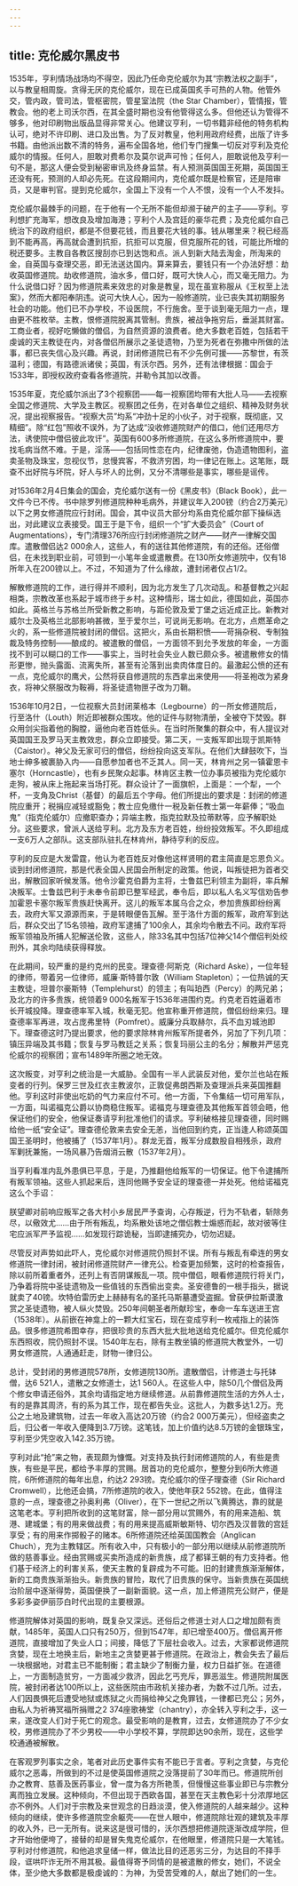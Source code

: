 ```yaml
---
---
---
```

title: 克伦威尔黑皮书
---




1535年，亨利情场战场均不得空，因此乃任命克伦威尔为其“宗教法权之副手”，以与教皇相周旋。贪得无厌的克伦威尔，现在已成英国炙手可热的人物。他管外交，管内政，管司法，管枢密院，管星室法院（the Star Chamber），管情报，管教会。他的老上司沃尔西，在其全盛时期也没有他管得这么多。但他还认为管得不够多，他对印刷物出版品显得非常关心。他建议亨利，一切书籍非经他的特务机构认可，绝对不许印刷、进口及出售。为了反对教皇，他利用政府经费，出版了许多书籍。由他派出数不清的特务，遍布全国各地，他们专门搜集一切反对亨利及克伦威尔的情报。任何人，胆敢对费希尔及莫尔说声可怜；任何人，胆敢说他及亨利一句不是，那这人便会受到秘密审讯及终身监禁。有人预测英国国王死期，英国国王还没有死，预测的人却必先死。在这段期间内，克伦威尔既是检察官，还是陪审员，又是审判官。提到克伦威尔，全国上下没有一个人不恨，没有一个人不发抖。

克伦威尔最棘手的问题，在于他有一个无所不能但却濒于破产的主子——亨利。亨利想扩充海军，想改良及增加海港；亨利个人及宫廷的豪华花费；及克伦威尔自己统治下的政府组织，都是不但要花钱，而且要花大钱的事。钱从哪里来？税已经高到不能再高，再高就会遭到抗拒，抗拒可以克服，但克服所花的钱，可能比所增的税还要多。主教自各教区搜刮亦已到达饱和点。派人到新大陆去淘金，所淘来的金，自英国与查理交恶，即无法送达国内。算来算去，要钱只有一个办法好想：劫收英国修道院。劫收修道院，油水多，借口好，既可大快人心，而又毫无阻力。为什么说借口好？因为修道院素来效忠的对象是教皇，现在虽宣称服从《王权至上法案》，然而大都阳奉阴违。说可大快人心，因为一般修道院，业已丧失其初期服务社会的功能。他们已不办学校，不设医院，不行施舍。至于谈到毫无阻力一点，理由更不胜枚举。主教，恨修道院脱离其管制。贵族，被战争拖穷后，垂涎其财富。工商业者，视好吃懒做的僧侣，为自然资源的浪费者。绝大多数老百姓，包括若干虔诚的天主教徒在内，对各僧侣所展示之圣徒遗物，乃至为死者在弥撒中所做的法事，都已丧失信心及兴趣。再说，封闭修道院已有不少先例可援——苏黎世，有茨温利；德国，有路德派诸侯；英国，有沃尔西。另外，还有法律根据：国会于1533年，即授权政府查看各修道院，并勒令其加以改善。

1535年夏，克伦威尔派出了3个视察团——每一视察团均带有大批人马——去视察全国之修道院、大学及主教区。视察团之任务，在对各单位之组织、精神及财务状况，提出视察报告。“视察大员”均系“冲劲十足的小伙子，对于视察，既彻底，又精细”。除“红包”照收不误外，为了达成“没收修道院财产的借口，他们还用尽方法，诱使院中僧侣彼此攻讦”。英国有600多所修道院，在这么多所修道院中，要找毛病当然不难。于是，淫荡——包括同性恋在内，纪律废弛，伪造遗物图利，盗卖圣物及珠宝，忽视仪节，怠慢宾客，不救济穷困，均一律记在账上。这笔账，既查不出好院与坏院，好人与坏人的比例，又分不清哪些是事实，哪些是谣传。

对1536年2月4日集会的国会，克伦威尔送有一份《黑皮书》（Black Book），此一文件今已不传。书中除罗列修道院种种毛病外，并建议年入200镑（约合2万美元）以下之男女修道院应行封闭。国会，其中议员大部分均系由克伦威尔部下操纵选出，对此建议立表接受。国王于是下令，组织一个“扩大委员会”（Court of Augmentations），专门清理376所应行封闭修道院之财产——财产一律解交国库。遣散僧侣达2 000余人，这些人，有的送往其他修道院，有的还俗。还俗僧侣，在未找到职业前，可领到一小笔年金或遣散费。在130所女修道院中，仅有18所年入在200镑以上。不过，不知道为了什么缘故，遭封闭者仅占1/2。

解散修道院的工作，进行得并不顺利，因为北方发生了几次动乱。和基督教之兴起相类，宗教改革也系起于城市终于乡村。这种情形，瑞士如此，德国如此，英国亦如此。英格兰与苏格兰所受新教之影响，与距伦敦及爱丁堡之远近成正比。新教对威尔士及英格兰北部影响甚微，至于爱尔兰，可说尚无影响。在北方，点燃革命之火的，系一些修道院被封闭的僧侣。这把火，系由长期积愤——苛捐杂税、专制独裁及特务控制——酿成的。被遣散的僧侣，一方面领不到允予发放的年金，一方面找不到可以糊口的工作——事实上，当时社会失业人数已颇众多。被遣散修女的情形更惨，抛头露面、流离失所，甚至有沦落到出卖肉体度日的。最激起公愤的还有一点，克伦威尔的鹰犬，公然将获自修道院的东西拿出来使用——将圣袍改为紧身衣，将神父祭服改为鞍褥，将圣徒遗物匣子改为刀鞘。

1536年10月2日，一位视察大员封闭莱格本（Legbourne）的一所女修道院后，行至洛什（Louth）附近即被群众围攻。他的证件与财物清册，全被夺下焚毁。群众用剑尖指着他的胸膛，逼他向老百姓低头。在当时所聚集的群众中，有人提议对英国国王及罗马天主教效忠，群众立即接受。第二天，一支叛军即出现于凯斯特（Caistor）。神父及无家可归的僧侣，纷纷投向这支军队。在他们大肆鼓吹下，当地士绅多被裹胁入内——自愿参加者也不乏其人。同一天，林肯州之另一镇霍恩卡塞尔（Horncastle），也有乡民聚众起事。林肯区主教一位办事员被指为克伦威尔走狗，被从床上拖起来当场打死。群众设计了一面旗帜，上面是：一个犁，一个杯，一支角及Christ（基督）的最后五个字母。他们所提出的要求是：封闭的修道院应重开；税捐应减轻或豁免；教士应免缴什一税及新任教士第一年薪俸；“吸血鬼”（指克伦威尔）应撤职查办；异端主教，指克拉默及拉蒂默等，应予解职处分。这些要求，曾派人送给亨利。北方及东方老百姓，纷纷投效叛军。不久即组成一支6万人之部队。这支部队驻扎在林肯州，静待亨利的反应。

亨利的反应是大发雷霆，他认为老百姓反对像他这样贤明的君主简直是忘恩负义。谈到封闭修道院，那是代表全国人民国会所制定的政策。他说，叫叛徒把为首者交出，解散回家听候发落。他令沙霍克伯爵为主将，士鲁兹巴利领主为副将，率兵解决叛军。士鲁兹巴利于未奉令前即已整军经武，奉令后，即以私人名义写信劝告参加霍恩卡塞尔叛军贵族赶快离开。这儿的叛军本属乌合之众，参加贵族即纷纷离去，政府大军又源源而来，于是转眼便告瓦解。至于洛什方面的叛军，政府军到达后，群众交出了15名领袖，政府军逮捕了100余人，其余均令散去不问。政府军将叛军领袖及所捕人犯解送伦敦，这些人，除33名其中包括7位神父14个僧侣判处绞刑外，其余均陆续获得释放。

在此期间，较严重的是约克州的民变。理查德·阿斯克（Richard Aske），一位年轻的律师，带着另一位律师，威廉·斯特普尔敦（William Stapleton）；一位热诚的天主教徒，坦普尔豪斯特（Templehurst）的领主；有叫珀西（Percy）的两兄弟；及北方的许多贵族，统领着9 000名叛军于1536年进围约克。约克老百姓逼着市长开城投降。理查德率军入城，秋毫无犯。他宣称重开修道院，僧侣纷纷来归。理查德率军再进，攻占庞弗里特（Pomfret）。威廉分兵取赫尔，兵不血刃城池即下。理查德这时乃提出要求，他的要求除林肯州叛军所提者外，另加了下列几项：镇压异端及其书籍；恢复与罗马教廷之关系；恢复玛丽公主的名分；解散并严惩克伦威尔的视察团；宣布1489年所圈之地无效。

这次叛变，对亨利之统治是一大威胁。全国有一半人武装反对他，爱尔兰也站在叛变者的行列。保罗三世及红衣主教波尔，正敦促弗朗西斯及查理派兵来英国推翻他。亨利这时非使出吃奶的气力来应付不可。他一方面，下令集结一切可用军队，一方面，叫诺福克公爵以协商稳住叛军。诺福克与理查德及其他叛军首领会晤，他保证他们的安全，他保证奏请亨利批准他们的请求。亨利破格接见理查德，同时赐给他一纸“安全证”。理查德伦敦来去安全无恙，当他回到约克，正当逢人称颂英国国王圣明时，他被捕了（1537年1月）。群龙无首，叛军分成数股自相残杀，政府军剿抚兼施，一场风暴乃告烟消云散（1537年2月）。

当亨利看准内乱外患俱已平息，于是，乃推翻他给叛军的一切保证。他下令逮捕所有叛军领袖。这些人抓起来后，连同他赐予安全证的理查德一并处死。他给诺福克这么个手诏：

朕望卿对前响应叛军之各大村小乡居民严予查询，心存叛逆，行为不轨者，斩除务尽，以儆效尤……由于所有叛乱，均系散处该地之僧侣教士煽惑而起，故对彼等住宅应派军严予监视……如发现行踪诡秘，当即逮捕究办，切勿迟疑。



尽管反对声势如此吓人，克伦威尔对修道院仍照封不误。所有与叛乱有牵连的男女修道院一律封闭，被封闭修道院财产一律充公。检查更加频繁，这时的检查报告，除以前所着重者外，还列上有否阴谋叛乱一项。院中僧侣，眼看修道院行将关门，乃争着将院中圣徒遗物及一些值钱的东西偷出变卖。圣安德鲁的一根手指头，据说就卖了40镑。坎特伯雷历史上赫赫有名的圣托马斯墓遭受盗掘。曾获伊拉斯谟激赏之圣徒遗物，被人纵火焚毁。250年间朝圣者所献珍宝，奉命一车车送进王宫（1538年）。从前嵌在神龛上的一颗大红宝石，现在变成亨利一枚戒指上的装饰品。很多修道院希图幸存，把很珍贵的东西大批大批地送给克伦威尔。但克伦威尔东西照收，院仍照封不误。1540年左右，除有主教坐镇的修道院大教堂外，一切男女修道院，人通通赶走，财物一律归公。

总计，受封闭的男修道院578所，女修道院130所。遣散僧侣，计修道士与托钵僧，达6 521人，遣散之女修道士，达1 560人。在这些人中，除50几个僧侣及两个修女申请还俗外，其余均请指定地方继续修道。从前靠修道院生活的方外人士，有的是靠其周济，有的系为其工作，现在都告失业。这批人，为数多达1.2万。充公之土地及建筑物，过去一年收入高达20万镑（约合2 000万美元），但经盗卖之后，归公者一年收入便降到3.7万镑。这笔钱，加上价值约达8.5万镑的金银珠宝，亨利至少凭空收入142.35万镑。

亨利对此“抢”来之物，表现颇为慷慨。对支持及执行封闭修道院的人，有些是贵族，有些是平民，都给予丰厚的赏赐。居首功的克伦威尔，整整分到6所大修道院，6所修道院的每年出息，约达2 293镑。克伦威尔的侄子理查德（Sir Richard Cromwell），比他还会搞，7所修道院的收入，使他年获2 552镑。在此，值得注意的一点，理查德之孙奥利弗（Oliver），在下一世纪之所以飞黄腾达，靠的就是这笔老本。亨利把所收到的这笔财富，除一部分用以赏赐外，有的用来造船、筑港、建城堡；有的用来做战费；有的用来提高威斯敏斯特、切尔西及汉普敦的宫廷享受；有的用来作掷骰子的赌本。6所修道院还给英国国教会（Anglican Chuch），充为主教辖区。所有收入中，只有极小的一部分用以继续从前修道院所做的慈善事业。经由赏赐或买卖所造成的新贵族，成了都铎王朝的有力支持者。他们基于经济上的利害关系，使天主教的复辟成为不可能。旧的封建贵族渐渐解体，新的工商贵族渐渐抬头。新贵族的冒险，取代了旧贵族的保守。当新贵族在英国统治阶层中逐渐得势，英国便换了一副新面貌。这一点，加上修道院充公财产，便是多彩多姿伊丽莎白时代出现的主要根源。

修道院解体对英国的影响，既复杂又深远。还俗后之修道士对人口之增加颇有贡献，1485年，英国人口只有250万，但到1547年，却已增至400万。僧侣离开修道院，直接增加了失业人口；间接，降低了下层社会收入。过去，大家都说修道院贪婪，现在土地换主后，新地主之贪婪更甚于修道院。在政治上，教会失去了最后一块根据地，对君主已不能制衡；君主缺少了制衡力量，权力日益扩张。在道德上，一方面制造贫穷，一方面减少救济，因此乞丐充斥，罪恶滋生。修道院附属医院，被封闭者达100所以上，这些医院由市政机关接办者，为数不过几所。过去，人们因畏惧死后遭受地狱或炼狱之火而捐给神父之免罪钱，一律都已充公；另外，由私人为祈祷冥福所捐赠之2 374座歌祷堂（chantry），亦全转入亨利之手，这一来，遂改变人们对于死亡的观念。最受影响的是教育，过去，女修道院办了不少女校，男修道院办了不少男校——中小学校不算，学院即达90余所，现在，这些学校通通被解散。

在客观罗列事实之余，笔者对此历史事件实有不能已于言者。亨利之贪婪，与克伦威尔之恶毒，所做到的不过是使英国修道院之没落提前了30年而已。修道院所创办之教育、慈善及医药事业，曾一度为各方所艳羡，但慢慢这些事业即已与宗教分离而独立发展。这种倾向，不但出现于西欧各国，甚至在天主教色彩十分浓厚地区亦不例外。人们对于宗教及来世观念的日趋淡漠，使入修道院的人越来越少。这种倾向的继续，使许多修道院空余躯壳——在世人眼中，修道院除壮观的建筑及丰厚的收入外，已一无所有。说来这是很可惜的，沃尔西想把修道院逐渐改成学院，但才开始他便垮了，接替的却是冒失鬼克伦威尔，在他眼里，修道院只是一大笔钱。亨利对付修道院，和他追求皇储一样，做法比目的还恶劣三分，为达目的不择手段，诓哄吓诈无所不用其极。最值得寄予同情的是被遣散的修女，她们，不说全体，至少绝大多数都是极虔诚的：为神，为受苦受难的人，献出了她们的一生。